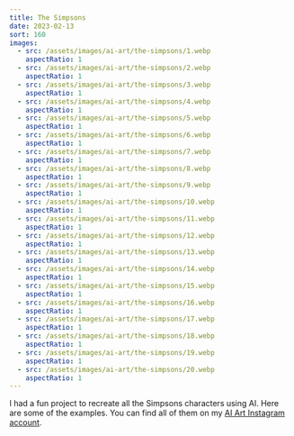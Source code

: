 ```yaml
---
title: The Simpsons
date: 2023-02-13
sort: 160
images:
  - src: /assets/images/ai-art/the-simpsons/1.webp
    aspectRatio: 1
  - src: /assets/images/ai-art/the-simpsons/2.webp
    aspectRatio: 1
  - src: /assets/images/ai-art/the-simpsons/3.webp
    aspectRatio: 1
  - src: /assets/images/ai-art/the-simpsons/4.webp
    aspectRatio: 1
  - src: /assets/images/ai-art/the-simpsons/5.webp
    aspectRatio: 1
  - src: /assets/images/ai-art/the-simpsons/6.webp
    aspectRatio: 1
  - src: /assets/images/ai-art/the-simpsons/7.webp
    aspectRatio: 1
  - src: /assets/images/ai-art/the-simpsons/8.webp
    aspectRatio: 1
  - src: /assets/images/ai-art/the-simpsons/9.webp
    aspectRatio: 1
  - src: /assets/images/ai-art/the-simpsons/10.webp
    aspectRatio: 1
  - src: /assets/images/ai-art/the-simpsons/11.webp
    aspectRatio: 1
  - src: /assets/images/ai-art/the-simpsons/12.webp
    aspectRatio: 1
  - src: /assets/images/ai-art/the-simpsons/13.webp
    aspectRatio: 1
  - src: /assets/images/ai-art/the-simpsons/14.webp
    aspectRatio: 1
  - src: /assets/images/ai-art/the-simpsons/15.webp
    aspectRatio: 1
  - src: /assets/images/ai-art/the-simpsons/16.webp
    aspectRatio: 1
  - src: /assets/images/ai-art/the-simpsons/17.webp
    aspectRatio: 1
  - src: /assets/images/ai-art/the-simpsons/18.webp
    aspectRatio: 1
  - src: /assets/images/ai-art/the-simpsons/19.webp
    aspectRatio: 1
  - src: /assets/images/ai-art/the-simpsons/20.webp
    aspectRatio: 1
---
```


I had a fun project to recreate all the Simpsons characters using AI. Here are some of the examples. You can find all of them on my [AI Art Instagram account](https://www.instagram.com/kogakure.ai.art/).
